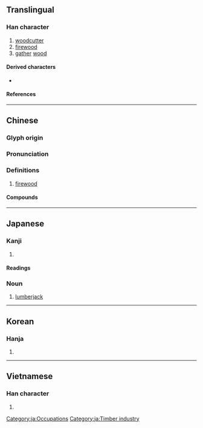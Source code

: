 {{character info/new}}
==Translingual==

===Han character===
{{Han char|rn=75|rad=木|as=12|sn=16|four=40931|canj=DOGF|ids=⿰木焦}}

# [[woodcutter]]
# [[firewood]]
# [[gather]] [[wood]]

====Derived characters====
* {{l|mul|[[藮]], [[𡃼]]}}

====References====
{{Han ref|kx=0551.220|dkj=15489|dj=0939.240|hdz=21293.070|uh=6A35}}

----

==Chinese==
{{zh-forms}}

===Glyph origin===
{{Han etym}}

===Pronunciation===
{{zh-pron
|m=qiáo
|c=ciu4
|mc=y
|oc=y
|ma=
|cat=n,v
}}

===Definitions===
{{zh-hanzi}}

# [[firewood]]

====Compounds====
{{zh-der|中山樵|樵採|樵夫|漁樵記|樵采|樵樓|樵隱|樵蘇|樵蘇不爨|樵歌|樵牧|樵客|樵戶|買妻恥樵|薪樵}}

----

==Japanese==

===Kanji===
{{ja-kanji|grade=|rs=木12}}

# {{defn|lang=ja|sort=木12}}

====Readings====
{{ja-readings
|on=しょう
|kun=きこる, きこり
}}

{{wikipedia|lang=ja}}

===Noun===
{{ja-noun|きこり}}

# [[lumberjack]]

[[Category:ja:Occupations]]
[[Category:ja:Timber industry]]

----

==Korean==

===Hanja===
{{ko-hanja|초}}

# {{defn|lang=ko|sort=木12}}

----

==Vietnamese==

===Han character===
{{vi-readings|rs=木12|reading=tiều}}

# {{defn|vi|sort=木12}}

{{cln|vi|Han tu}}